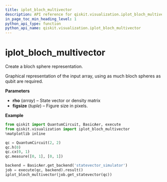 ```yaml
---
title: iplot_bloch_multivector
description: API reference for qiskit.visualization.iplot_bloch_multivector
in_page_toc_min_heading_level: 1
python_api_type: function
python_api_name: qiskit.visualization.iplot_bloch_multivector
---
```


# iplot\_bloch\_multivector

<Function id="qiskit.visualization.iplot_bloch_multivector" github="https://github.com/qiskit/qiskit/tree/stable/0.14/qiskit/visualization/interactive/iplot_blochsphere.py" signature="iplot_bloch_multivector(rho, figsize=None)">
  Create a bloch sphere representation.

  Graphical representation of the input array, using as much bloch spheres as qubit are required.

  **Parameters**

  *   **rho** (*array*) – State vector or density matrix
  *   **figsize** (*tuple*) – Figure size in pixels.

  **Example**

  ```python
  from qiskit import QuantumCircuit, BasicAer, execute
  from qiskit.visualization import iplot_bloch_multivector
  %matplotlib inline

  qc = QuantumCircuit(2, 2)
  qc.h(0)
  qc.cx(0, 1)
  qc.measure([0, 1], [0, 1])

  backend = BasicAer.get_backend('statevector_simulator')
  job = execute(qc, backend).result()
  iplot_bloch_multivector(job.get_statevector(qc))
  ```
</Function>

